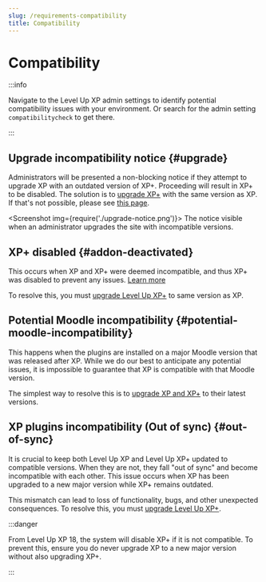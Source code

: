 ```yaml
---
slug: /requirements-compatibility
title: Compatibility
---
```



# Compatibility

:::info

Navigate to the Level Up XP admin settings to identify potential compatibility issues with your environment. Or search for the admin setting `compatibilitycheck` to get there.

:::

## Upgrade incompatibility notice {#upgrade}

Administrators will be presented a non-blocking notice if they attempt to upgrade XP with an outdated version of XP+. Proceeding will result in XP+ to be disabled. The solution is to [upgrade XP+](../upgrading.mdx) with the same version as XP. If that's not possible, please see [this page](../../../troubleshooting/addon-deactivated/index.mdx).

<Screenshot img={require('./upgrade-notice.png')}>
    The notice visible when an administrator upgrades the site with incompatible versions.
</Screenshot>

## XP+ disabled {#addon-deactivated}

This occurs when XP and XP+ were deemed incompatible, and thus XP+ was disabled to prevent any issues. [Learn more](../../../troubleshooting/addon-deactivated/index.mdx)

To resolve this, you must [upgrade Level Up XP+](../upgrading.mdx) to same version as XP.

## Potential Moodle incompatibility {#potential-moodle-incompatibility}

This happens when the plugins are installed on a major Moodle version that was released after XP. While we do our best to anticipate any potential issues, it is impossible to guarantee that XP is compatible with that Moodle version.

The simplest way to resolve this is to [upgrade XP and XP+](../upgrading.mdx) to their latest versions.

## XP plugins incompatibility (Out of sync) {#out-of-sync}

It is crucial to keep both Level Up XP and Level Up XP+ updated to compatible versions. When they are not, they fall "out of sync" and become incompatible with each other. This issue occurs when XP has been upgraded to a new major version while XP+ remains outdated.

This mismatch can lead to loss of functionality, bugs, and other unexpected consequences. To resolve this, you must [upgrade Level Up XP+](../upgrading.mdx).

:::danger

From Level Up XP 18, the system will disable XP+ if it is not compatible. To prevent this, ensure you do never upgrade XP to a new major version without also upgrading XP+.

:::
